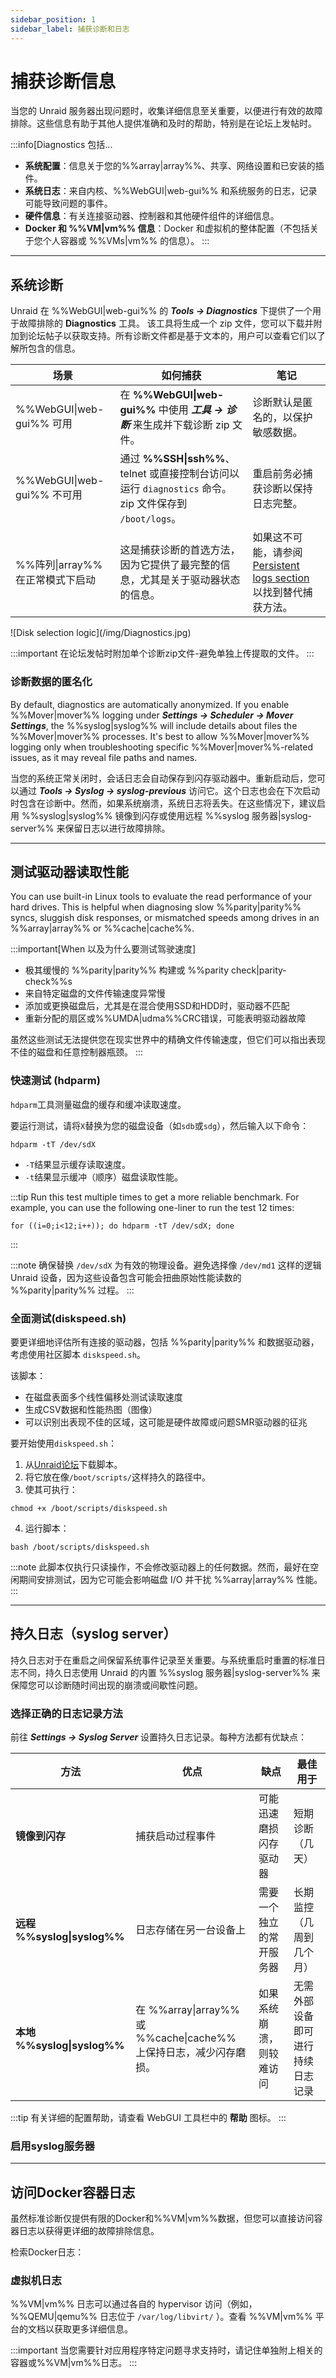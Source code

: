 ```yaml
---
sidebar_position: 1
sidebar_label: 捕获诊断和日志
---
```



# 捕获诊断信息

当您的 Unraid 服务器出现问题时，收集详细信息至关重要，以便进行有效的故障排除。这些信息有助于其他人提供准确和及时的帮助，特别是在论坛上发帖时。

:::info[Diagnostics 包括...

- **系统配置**：信息关于您的%%array|array%%、共享、网络设置和已安装的插件。
- **系统日志**：来自内核、%%WebGUI|web-gui%% 和系统服务的日志，记录可能导致问题的事件。
- **硬件信息**：有关连接驱动器、控制器和其他硬件组件的详细信息。
- **Docker 和 %%VM|vm%% 信息**：Docker 和虚拟机的整体配置（不包括关于您个人容器或 %%VMs|vm%% 的信息）。
  :::

---

## 系统诊断

Unraid 在 %%WebGUI|web-gui%% 的 ***Tools → Diagnostics*** 下提供了一个用于故障排除的 **Diagnostics** 工具。 该工具将生成一个 zip 文件，您可以下载并附加到论坛帖子以获取支持。所有诊断文件都是基于文本的，用户可以查看它们以了解所包含的信息。

| 场景                      | 如何捕获                                                                            | 笔记                                                                              |
| ----------------------- | ------------------------------------------------------------------------------- | ------------------------------------------------------------------------------- |
| %%WebGUI\|web-gui%% 可用  | 在 **%%WebGUI\|web-gui%%** 中使用 ***工具 → 诊断*** 来生成并下载诊断 zip 文件。                    | 诊断默认是匿名的，以保护敏感数据。                                                               |
| %%WebGUI\|web-gui%% 不可用 | 通过 **%%SSH\|ssh%%**、telnet 或直接控制台访问以运行 `diagnostics` 命令。zip 文件保存到 `/boot/logs`。 | 重启前务必捕获诊断以保持日志完整。                                                               |
| %%阵列\|array%% 在正常模式下启动  | 这是捕获诊断的首选方法，因为它提供了最完整的信息，尤其是关于驱动器状态的信息。                                         | 如果这不可能，请参阅 [Persistent logs section](#persistent-logs-syslog-server) 以找到替代捕获方法。 |

<div style={{ margin: 'auto', maxWidth: '600px', display: 'flex', flexDirection: 'column', alignItems: 'center' }}>
  ![Disk selection logic](/img/Diagnostics.jpg)
</div>

:::important
在论坛发帖时附加单个诊断zip文件-避免单独上传提取的文件。
:::

### 诊断数据的匿名化

By default, diagnostics are automatically anonymized. If you enable %%Mover|mover%% logging under ***Settings → Scheduler → Mover Settings***, the %%syslog|syslog%% will include details about files the %%Mover|mover%% processes. It's best to allow %%Mover|mover%% logging only when troubleshooting specific %%Mover|mover%%-related issues, as it may reveal file paths and names.

当您的系统正常关闭时，会话日志会自动保存到闪存驱动器中。重新启动后，您可以通过 ***Tools → Syslog → syslog-previous*** 访问它。这个日志也会在下次启动时包含在诊断中。然而，如果系统崩溃，系统日志将丢失。在这些情况下，建议启用 %%syslog|syslog%% 镜像到闪存或使用远程 %%syslog 服务器|syslog-server%% 来保留日志以进行故障排除。

---

## 测试驱动器读取性能

You can use built-in Linux tools to evaluate the read performance of your hard drives. This is helpful when diagnosing slow %%parity|parity%% syncs, sluggish disk responses, or mismatched speeds among drives in an %%array|array%% or %%cache|cache%%.

:::important[When 以及为什么要测试驾驶速度]

- 极其缓慢的 %%parity|parity%% 构建或 %%parity check|parity-check%%s
- 来自特定磁盘的文件传输速度异常慢
- 添加或更换磁盘后，尤其是在混合使用SSD和HDD时，驱动器不匹配
- 重新分配的扇区或%%UMDA|udma%%CRC错误，可能表明驱动器故障

虽然这些测试无法提供您在现实世界中的精确文件传输速度，但它们可以指出表现不佳的磁盘和任意控制器瓶颈。
:::

### 快速测试 (hdparm)

`hdparm`工具测量磁盘的缓存和缓冲读取速度。

要运行测试，请将`X`替换为您的磁盘设备（如`sdb`或`sdg`），然后输入以下命令：

```
hdparm -tT /dev/sdX
```

- `-T`结果显示缓存读取速度。
- `-t`结果显示缓冲（顺序）磁盘读取性能。

:::tip
Run this test multiple times to get a more reliable benchmark. For example, you can use the following one-liner to run the test 12 times:

```
for ((i=0;i<12;i++)); do hdparm -tT /dev/sdX; done
```

:::

:::note
确保替换 `/dev/sdX` 为有效的物理设备。避免选择像 `/dev/md1` 这样的逻辑 Unraid 设备，因为这些设备包含可能会扭曲原始性能读数的 %%parity|parity%% 过程。
:::

### 全面测试(diskspeed.sh)

要更详细地评估所有连接的驱动器，包括 %%parity|parity%% 和数据驱动器，考虑使用社区脚本 `diskspeed.sh`。

该脚本：

- 在磁盘表面多个线性偏移处测试读取速度
- 生成CSV数据和性能热图（图像）
- 可以识别出表现不佳的区域，这可能是硬件故障或问题SMR驱动器的征兆

要开始使用`diskspeed.sh`：

1. 从[Unraid论坛](https://forums.unraid.net/topic/31073-disk-speed-test-graphs-disk-bottlenecks-identified-see-how-fast-your-disks-can-really-go/)下载脚本。
2. 将它放在像`/boot/scripts/`这样持久的路径中。
3. 使其可执行：

```
chmod +x /boot/scripts/diskspeed.sh
```

4. 运行脚本：

```
bash /boot/scripts/diskspeed.sh
```

:::note
此脚本仅执行只读操作，不会修改驱动器上的任何数据。然而，最好在空闲期间安排测试，因为它可能会影响磁盘 I/O 并干扰 %%array|array%% 性能。
:::

---

## 持久日志（syslog server）

持久日志对于在重启之间保留系统事件记录至关重要。与系统重启时重置的标准日志不同，持久日志使用 Unraid 的内置 %%syslog 服务器|syslog-server%% 来保障您可以诊断随时间出现的崩溃或间歇性问题。

### 选择正确的日志记录方法

前往 ***Settings → Syslog Server*** 设置持久日志记录。每种方法都有优缺点：

| 方法                        | 优点                                                  | 缺点           | 最佳用于             |
| ------------------------- | --------------------------------------------------- | ------------ | ---------------- |
| **镜像到闪存**                 | 捕获启动过程事件                                            | 可能迅速磨损闪存驱动器  | 短期诊断（几天）         |
| **远程 %%syslog\|syslog%%** | 日志存储在另一台设备上                                         | 需要一个独立的常开服务器 | 长期监控（几周到几个月）     |
| **本地 %%syslog\|syslog%%** | 在 %%array\|array%% 或 %%cache\|cache%% 上保持日志，减少闪存磨损。 | 如果系统崩溃，则较难访问 | 无需外部设备即可进行持续日志记录 |

:::tip
有关详细的配置帮助，请查看 WebGUI 工具栏中的 **帮助** 图标。
:::

### 启用syslog服务器

<Tabs>
  <TabItem value="镜像" label="镜像到闪存" default>
    <SyslogMirror />
  </TabItem>

  <TabItem value="远程" label="远程syslog服务器">
    <SyslogRemote />
  </TabItem>

  <TabItem value="本地" label="本地syslog服务器">
    <SyslogLocal />
  </TabItem>
</Tabs>

---

## 访问Docker容器日志

虽然标准诊断仅提供有限的Docker和%%VM|vm%%数据，但您可以直接访问容器日志以获得更详细的故障排除信息。

检索Docker日志：

<Tabs>
  <TabItem value="via-webgui" label="通过 WebGUI" default>
    <DockerLogsViaWebGUI />
  </TabItem>

  <TabItem value="命令行" label="通过命令行">
    <DockerLogsCommandLine />
  </TabItem>

  <TabItem value="持久性" label="持久日志记录">
    <DockerLogsPersistent />
  </TabItem>
</Tabs>

### 虚拟机日志

%%VM|vm%% 日志可以通过各自的 hypervisor 访问（例如，%%QEMU|qemu%% 日志位于 `/var/log/libvirt/` ）。查看 %%VM|vm%% 平台的文档以获取更多详细信息。

:::important
当您需要针对应用程序特定问题寻求支持时，请记住单独附上相关的容器或%%VM|vm%%日志。
:::
